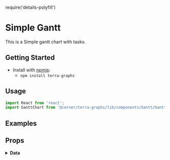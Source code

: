 require('details-polyfill')

# Simple Gantt
This is a Simple gantt chart with tasks.

## Getting Started

- Install with [npmjs](https://www.npmjs.com):
  - `npm install terra-graphs`

## Usage
```jsx
import React from 'react';
import GanttChart from '@cerner/terra-graphs/lib/components/Gantt/GanttChart';
```
## Examples
<GanttChart />

## Props
<PropsTable />

<details>
<summary style={{fontSize: 24 }}>
<b>Data</b>
</summary>

### Graph Config object
<GraphConfig />

### Data object
<TasksDataObject />
<ActivitiesDataObject />

### Load Track
<LoadTracks />
</details>
